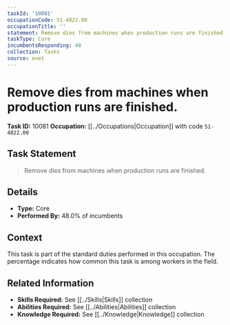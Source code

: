 ```yaml
---
taskId: '10081'
occupationCode: 51-4022.00
occupationTitle: ''
statement: Remove dies from machines when production runs are finished.
taskType: Core
incumbentsResponding: 48
collection: Tasks
source: onet
---
```

# Remove dies from machines when production runs are finished.

**Task ID:** 10081
**Occupation:** [[../Occupations|Occupation]] with code `51-4022.00`

## Task Statement

> Remove dies from machines when production runs are finished.

## Details

- **Type:** Core
- **Performed By:** 48.0% of incumbents

## Context

This task is part of the standard duties performed in this occupation. The percentage indicates how common this task is among workers in the field.

## Related Information

- **Skills Required:** See [[../Skills|Skills]] collection
- **Abilities Required:** See [[../Abilities|Abilities]] collection
- **Knowledge Required:** See [[../Knowledge|Knowledge]] collection
